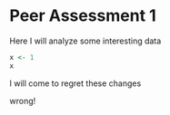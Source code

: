 Peer Assessment 1
========================================================

Here I will analyze some interesting data

```r
x <- 1
x
```

I will come to regret these changes


wrong!
